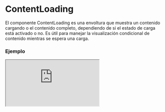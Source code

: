 
# ContentLoading

El componente ContentLoading es una envoltura que muestra un contenido cargando o el contenido completo, dependiendo de si el estado de carga está activado o no. Es útil para manejar la visualización condicional de contenido mientras se espera una carga.

### Ejemplo

<Iframe
  minHeightIframe="30dvh"
  src="https://fenextjs-component-storybook.vercel.app/iframe.html?args=&id=contentloading-contentloading--index&viewMode=story"
/>

### Importacion

Para importar el componente ContentLoading, se puede hacer desde fenextjs

```tsx copy
import { ContentLoading } from "fenextjs";
```

### Parametros

| Parametro       | Tipo      | Requerido | Default             | Descripcion                                                                      |
| --------------- | --------- | --------- | ------------------- | -------------------------------------------------------------------------------- |
| children        | ReactNode | no        | undefined           | El contenido que se mostrará cuando no esté en estado de carga.                  |
| componentLoader | ReactNode | no        | \<LoaderSpinner /\> | Componente que se muestra mientras el contenido está en estado de carga.         |
| loader          | boolean   | no        | false               | Indica si el componente está en estado de carga, mostrando el componente loader. |
| isPage          | boolean   | no        | false               | Determina si el componente debe comportarse como una página en carga.            |
| className       | string    | no        | ''                  | Clase CSS para personalizar el contenedor del componente.                        |

### Storybook

Para ver el storybook del componente lo puede hacer con este [link](https://fenextjs-component-storybook.vercel.app/?path=/story/contentloading-contentloading--index)

### Usos

- Básico

```tsx copy
<ContentLoading>
  <div>Contenido cargado</div>
</ContentLoading>
```

- ContentLoading con loader activado

```tsx copy
<ContentLoading loader={true}>
  <div>Contenido cargado</div>
</ContentLoading>
```

- ContentLoading como página

```tsx copy
<ContentLoading isPage={true}>
  <div>Contenido cargado</div>
</ContentLoading>
```
